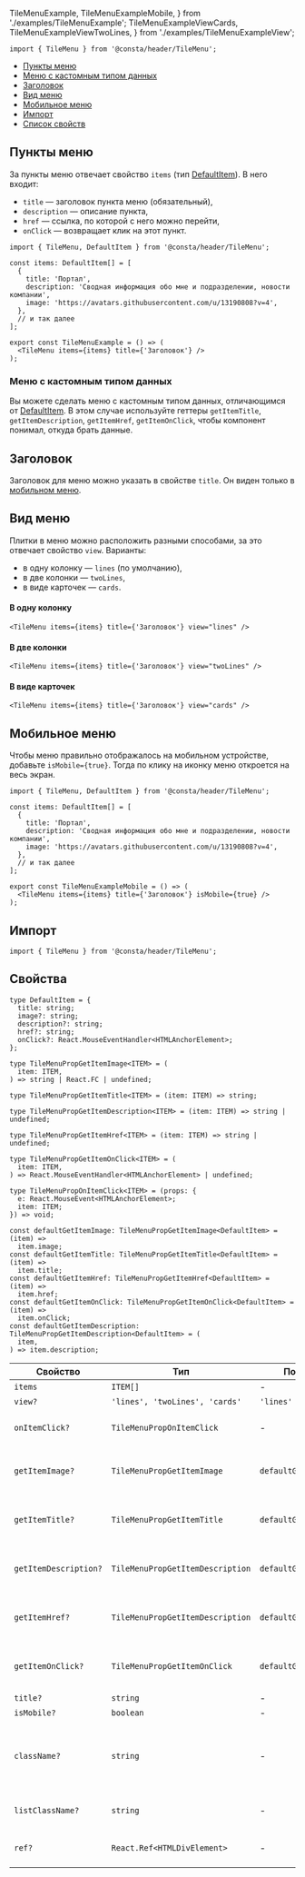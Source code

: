   TileMenuExample,
  TileMenuExampleMobile,
} from './examples/TileMenuExample';
  TileMenuExampleViewCards,
  TileMenuExampleViewTwoLines,
} from './examples/TileMenuExampleView';

```tsx
import { TileMenu } from '@consta/header/TileMenu';
```

<MdxMenu>

- [Пункты меню](#пункты-меню)
- [Меню с кастомным типом данных](#меню-с-кастомным-типом-данных)
- [Заголовок](#заголовок)
- [Вид меню](#вид-меню)
- [Мобильное меню](#мобильное-меню)
- [Импорт](#импорт)
- [Список свойств](#свойства)

</MdxMenu>

## Пункты меню

За пункты меню отвечает свойство `items` (тип [DefaultItem](#свойства)). В него входит:

- `title` — заголовок пункта меню (обязательный),
- `description` — описание пункта,
- `href` — ссылка, по которой с него можно перейти,
- `onClick` — возвращает клик на этот пункт.

```tsx
import { TileMenu, DefaultItem } from '@consta/header/TileMenu';

const items: DefaultItem[] = [
  {
    title: 'Портал',
    description: 'Сводная информация обо мне и подразделении, новости компании',
    image: 'https://avatars.githubusercontent.com/u/13190808?v=4',
  },
  // и так далее
];

export const TileMenuExample = () => (
  <TileMenu items={items} title={'Заголовок'} />
);
```

<TileMenuExample />

### Меню с кастомным типом данных

Вы можете сделать меню с кастомным типом данных, отличающимся от [DefaultItem](#свойства).
В этом случае используйте геттеры
`getItemTitle`, `getItemDescription`, `getItemHref`, `getItemOnClick`,
чтобы компонент понимал, откуда брать данные.

## Заголовок

Заголовок для меню можно указать в свойстве `title`. Он виден только в [мобильном меню](#мобильное-меню).

## Вид меню

Плитки в меню можно расположить разными способами, за это отвечает свойство `view`. Варианты:

- в одну колонку — `lines` (по умолчанию),
- в две колонки — `twoLines`,
- в виде карточек — `cards`.

#### В одну колонку

```tsx
<TileMenu items={items} title={'Заголовок'} view="lines" />
```

<TileMenuExample />

#### В две колонки

```tsx
<TileMenu items={items} title={'Заголовок'} view="twoLines" />
```

<TileMenuExampleViewTwoLines />

#### В виде карточек

```tsx
<TileMenu items={items} title={'Заголовок'} view="cards" />
```

<TileMenuExampleViewCards />

## Мобильное меню

Чтобы меню правильно отображалось на мобильном устройстве, добавьте `isMobile={true}`. Тогда по клику на иконку меню откроется на весь экран.

```tsx
import { TileMenu, DefaultItem } from '@consta/header/TileMenu';

const items: DefaultItem[] = [
  {
    title: 'Портал',
    description: 'Сводная информация обо мне и подразделении, новости компании',
    image: 'https://avatars.githubusercontent.com/u/13190808?v=4',
  },
  // и так далее
];

export const TileMenuExampleMobile = () => (
  <TileMenu items={items} title={'Заголовок'} isMobile={true} />
);
```

<TileMenuExampleMobile />

## Импорт

```tsx
import { TileMenu } from '@consta/header/TileMenu';
```

## Свойства

```tsx
type DefaultItem = {
  title: string;
  image?: string;
  description?: string;
  href?: string;
  onClick?: React.MouseEventHandler<HTMLAnchorElement>;
};

type TileMenuPropGetItemImage<ITEM> = (
  item: ITEM,
) => string | React.FC | undefined;

type TileMenuPropGetItemTitle<ITEM> = (item: ITEM) => string;

type TileMenuPropGetItemDescription<ITEM> = (item: ITEM) => string | undefined;

type TileMenuPropGetItemHref<ITEM> = (item: ITEM) => string | undefined;

type TileMenuPropGetItemOnClick<ITEM> = (
  item: ITEM,
) => React.MouseEventHandler<HTMLAnchorElement> | undefined;

type TileMenuPropOnItemClick<ITEM> = (props: {
  e: React.MouseEvent<HTMLAnchorElement>;
  item: ITEM;
}) => void;

const defaultGetItemImage: TileMenuPropGetItemImage<DefaultItem> = (item) =>
  item.image;
const defaultGetItemTitle: TileMenuPropGetItemTitle<DefaultItem> = (item) =>
  item.title;
const defaultGetItemHref: TileMenuPropGetItemHref<DefaultItem> = (item) =>
  item.href;
const defaultGetItemOnClick: TileMenuPropGetItemOnClick<DefaultItem> = (item) =>
  item.onClick;
const defaultGetItemDescription: TileMenuPropGetItemDescription<DefaultItem> = (
  item,
) => item.description;
```

| Свойство              | Тип                              | По умолчанию                | Описание                                                         |
| --------------------- | -------------------------------- | --------------------------- | ---------------------------------------------------------------- |
| `items`               | `ITEM[]`                         | -                           | Элементы меню                                                    |
| `view?`               | `'lines', 'twoLines', 'cards'`   | `'lines'`                   | Вид                                                              |
| `onItemClick?`        | `TileMenuPropOnItemClick`        | -                           | Событие клика на элемент списка                                  |
| `getItemImage?`       | `TileMenuPropGetItemImage`       | `defaultGetItemImage`       | Функция для определения изображения элемента                     |
| `getItemTitle?`       | `TileMenuPropGetItemTitle`       | `defaultGetItemTitle`       | Функция для определения названия элемента                        |
| `getItemDescription?` | `TileMenuPropGetItemDescription` | `defaultGetItemDescription` | Функция для определения описания элемента                        |
| `getItemHref?`        | `TileMenuPropGetItemDescription` | `defaultGetItemHref`        | Функция для определения ссылки элемента                          |
| `getItemOnClick?`     | `TileMenuPropGetItemOnClick`     | `defaultGetItemOnClick`     | Функция для определения события клика по элементу                |
| `title?`              | `string`                         | -                           | Заголовок меню                                                   |
| `isMobile?`           | `boolean`                        | -                           | Мобильный вид                                                    |
| `className?`          | `string`                         | -                           | Дополнительный CSS-класс для кнопки, по которой открывается меню |
| `listClassName?`      | `string`                         | -                           | Дополнительный CSS-класс для списка карточек                     |
| `ref?`                | `React.Ref<HTMLDivElement>`      | -                           | Ссылка на корневой DOM-элемент                                   |

